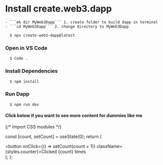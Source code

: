 # Install create.web3.dapp

    - ```mk dir MyWeb3Dapp``` 1. create folder to build dapp in terminal
    - ```cd MyWeb3Dapp``` 2. change directory to MyWeb3Dapp
 
  ```{Terminal}
    $ npx create-web3-dapp@latest
   ```
  
 ### Open in VS Code
  
  ```{Terminal}
    $ Code .
  ```

### Install Dependencies
  
  ```{Terminal}
    $ npm install
  ```

### Run Dapp

  ```{Terminal}
    $ npm run dev
  ```

#### Click below if you want to see more content for dummies like me



{/* Import CSS modules */}

  const [count, setCount] = useState(0);
  return (
    <div>
      <button onClick={() => setCount(count + 1)} className={styles.counter}>Clicked {count} times</button>
    </div>
  );
};

<Counter/>
